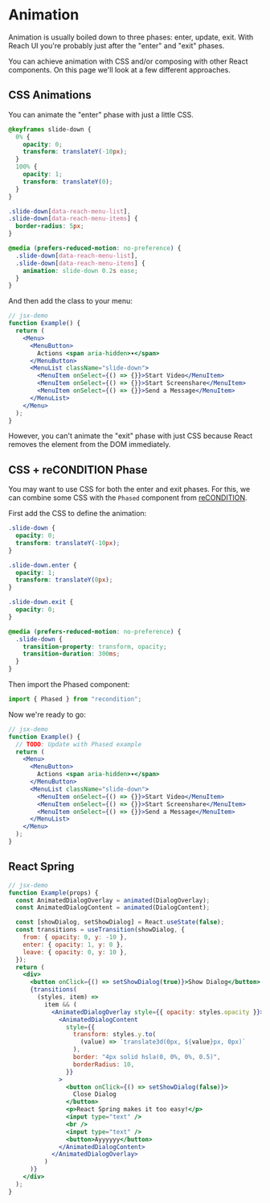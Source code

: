 
<SEO
  title="Animation"
  description="Guidelines for animating components in Reach UI"
/>

# Animation

Animation is usually boiled down to three phases: enter, update, exit. With Reach UI you're probably just after the "enter" and "exit" phases.

You can achieve animation with CSS and/or composing with other React components. On this page we'll look at a few different approaches.

## CSS Animations

You can animate the "enter" phase with just a little CSS.

```css
@keyframes slide-down {
  0% {
    opacity: 0;
    transform: translateY(-10px);
  }
  100% {
    opacity: 1;
    transform: translateY(0);
  }
}

.slide-down[data-reach-menu-list],
.slide-down[data-reach-menu-items] {
  border-radius: 5px;
}

@media (prefers-reduced-motion: no-preference) {
  .slide-down[data-reach-menu-list],
  .slide-down[data-reach-menu-items] {
    animation: slide-down 0.2s ease;
  }
}
```

And then add the class to your menu:

```jsx
// jsx-demo
function Example() {
  return (
    <Menu>
      <MenuButton>
        Actions <span aria-hidden>▾</span>
      </MenuButton>
      <MenuList className="slide-down">
        <MenuItem onSelect={() => {}}>Start Video</MenuItem>
        <MenuItem onSelect={() => {}}>Start Screenshare</MenuItem>
        <MenuItem onSelect={() => {}}>Send a Message</MenuItem>
      </MenuList>
    </Menu>
  );
}
```

However, you can't animate the "exit" phase with just CSS because React removes the element from the DOM immediately.

## CSS + reCONDITION Phase

You may want to use CSS for both the enter and exit phases. For this, we can combine some CSS with the `Phased` component from [reCONDITION](https://github.com/theKashey/recondition).

First add the CSS to define the animation:

```css
.slide-down {
  opacity: 0;
  transform: translateY(-10px);
}

.slide-down.enter {
  opacity: 1;
  transform: translateY(0px);
}

.slide-down.exit {
  opacity: 0;
}

@media (prefers-reduced-motion: no-preference) {
  .slide-down {
    transition-property: transform, opacity;
    transition-duration: 300ms;
  }
}
```

Then import the Phased component:

```jsx
import { Phased } from "recondition";
```

Now we're ready to go:

```jsx
// jsx-demo
function Example() {
  // TODO: Update with Phased example
  return (
    <Menu>
      <MenuButton>
        Actions <span aria-hidden>▾</span>
      </MenuButton>
      <MenuList className="slide-down">
        <MenuItem onSelect={() => {}}>Start Video</MenuItem>
        <MenuItem onSelect={() => {}}>Start Screenshare</MenuItem>
        <MenuItem onSelect={() => {}}>Send a Message</MenuItem>
      </MenuList>
    </Menu>
  );
}
```

## React Spring

```jsx
// jsx-demo
function Example(props) {
  const AnimatedDialogOverlay = animated(DialogOverlay);
  const AnimatedDialogContent = animated(DialogContent);

  const [showDialog, setShowDialog] = React.useState(false);
  const transitions = useTransition(showDialog, {
    from: { opacity: 0, y: -10 },
    enter: { opacity: 1, y: 0 },
    leave: { opacity: 0, y: 10 },
  });
  return (
    <div>
      <button onClick={() => setShowDialog(true)}>Show Dialog</button>
      {transitions(
        (styles, item) =>
          item && (
            <AnimatedDialogOverlay style={{ opacity: styles.opacity }}>
              <AnimatedDialogContent
                style={{
                  transform: styles.y.to(
                    (value) => `translate3d(0px, ${value}px, 0px)`
                  ),
                  border: "4px solid hsla(0, 0%, 0%, 0.5)",
                  borderRadius: 10,
                }}
              >
                <button onClick={() => setShowDialog(false)}>
                  Close Dialog
                </button>
                <p>React Spring makes it too easy!</p>
                <input type="text" />
                <br />
                <input type="text" />
                <button>Ayyyyyy</button>
              </AnimatedDialogContent>
            </AnimatedDialogOverlay>
          )
      )}
    </div>
  );
}
```
